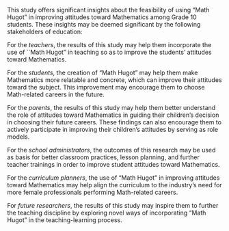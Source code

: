 This study offers significant insights about the feasibility  of using "Math Hugot" in improving attitudes toward  Mathematics among Grade 10 students. These insights may be deemed significant by the following stakeholders of education: 


For the *teachers*, the results of this study may help them incorporate the use of ``Math Hugot" in teaching so as to improve the students' attitudes toward Mathematics. 

For the *students*, the creation of "Math Hugot"  may help them make Mathematics  more relatable  and concrete, which can improve their attitudes toward the subject. This improvement may encourage them to choose Math-related careers in the future. 

For the *parents*,  the results of this study may help them better understand the role of attitudes toward Mathematics   in guiding  their children’s decision in choosing their future careers. These findings can also encourage them to actively participate in improving  their children’s attitudes  by serving as role models.


For the *school administrators*,  the outcomes of this research may  be used as  basis for better classroom practices, lesson planning, and further teacher trainings in order to improve student attitudes toward Mathematics.


For the *curriculum planners*, the use of "Math Hugot" in improving attitudes toward Mathematics may help align the curriculum to the industry's need   for more female professionals performing  Math-related careers. 


For *future researchers*, the results of this study may inspire them to further the teaching discipline by exploring novel ways of incorporating "Math Hugot" in  the teaching-learning process.  
